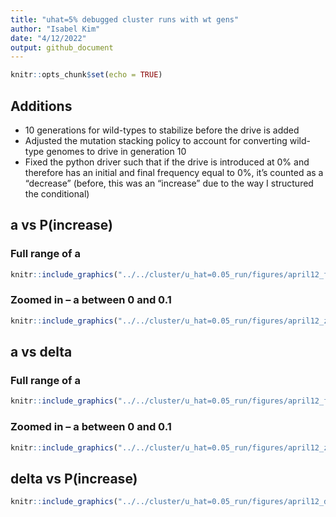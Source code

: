 ```yaml
---
title: "uhat=5% debugged cluster runs with wt gens"
author: "Isabel Kim"
date: "4/12/2022"
output: github_document
---
```


```r
knitr::opts_chunk$set(echo = TRUE)
```

## Additions

* 10 generations for wild-types to stabilize before the drive is added
* Adjusted the mutation stacking policy to account for converting wild-type genomes to drive in generation 10
* Fixed the python driver such that if the drive is introduced at 0% and therefore has an initial and final frequency equal to 0%, it's counted as a "decrease" (before, this was an "increase" due to the way I structured the conditional)

## a vs P(increase)

### Full range of a

```r
knitr::include_graphics("../../cluster/u_hat=0.05_run/figures/april12_full_a_vs_p_increase_uhat5.png")
```

### Zoomed in -- a between 0 and 0.1
```r
knitr::include_graphics("../../cluster/u_hat=0.05_run/figures/april12_zoomed_in_a_vs_p_increase_uhat5.png")
```

## a vs delta

### Full range of a
```r
knitr::include_graphics("../../cluster/u_hat=0.05_run/figures/april12_full_a_vs_delta_uhat5.png")
```

### Zoomed in -- a between 0 and 0.1
```r
knitr::include_graphics("../../cluster/u_hat=0.05_run/figures/april12_zoomed_in_a_vs_delta_uhat5.png")
```
## delta vs P(increase)

```r
knitr::include_graphics("../../cluster/u_hat=0.05_run/figures/april12_delta_vs_p_increase_uhat5.png")
```
